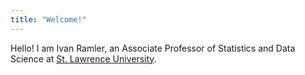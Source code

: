 ```yaml
---
title: "Welcome!"
---
```


Hello! I am Ivan Ramler, an Associate Professor of Statistics and Data Science at [St. Lawrence University](https://www.stlawu.edu/offices/math-computer-science-and-statistics){target="_blank"}.
